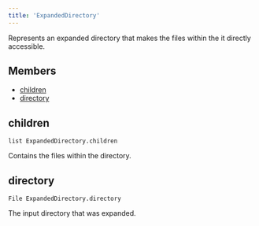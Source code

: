 ```yaml
---
title: 'ExpandedDirectory'
---
```



Represents an expanded directory that makes the files within the it directly accessible.

## Members

* [children](#children)
* [directory](#directory)

## children

```
list ExpandedDirectory.children
```

Contains the files within the directory.

## directory

```
File ExpandedDirectory.directory
```

The input directory that was expanded.